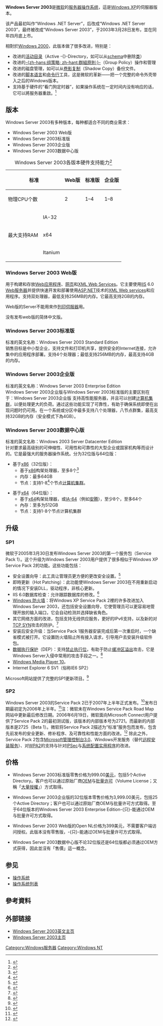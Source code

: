 {{merge from|Windows Server 2003 R2|discuss=Talk:Windows Server 2003#请求与Windows Server 2003 SP2合并|time=2016-04-09T04:56:15+00:00}}
{{noteTA
|G1=IT
|G2=Windows
}}
{{Infobox OS version
| name= Windows Server 2003
| family = Microsoft Windows
| logo = 
| screenshot = [[File:Windows_Server_2003_Desktop.jpg|300px]]
| caption = Windows Server 2003 桌面
| developer = [[Microsoft|Microsoft]]
| website = [http://web.archive.org/web/20051016020919/http://www.microsoft.com/windowsserver2003/default.mspx 英文官方]
| first_release_date =
| first_release_url =
| release_version = 5.2.3790（Windows Server 2003 SP2）
| release_date = 2005年12月6日
| release_url =
| preceded_by = [[Windows_Server_2000|Windows Server 2000]]
| succeeded_by = [[Windows_Server_2003_R2|Windows Server 2003 R2]]<br />[[Windows_Server_2008|Windows Server 2008]]
| source_model = [[不开放源代码|不开放源代码]]
| license = [[微软|微软]][[最终用户许可协议|最终用户许可协议]]
| kernel_type = 改良式[[内核#微内核|微内核]]（[[内核#混合内核|混合内核]]）
| supported_platforms = [[IA-32|IA-32]]、[[x64|x64]]、[[Itanium|Itanium]]
| working_state = 已停止支援<ref>{{Cite web |url=http://support.microsoft.com/lifecycle/?p1=3198 |title=微軟產品技術支援週期準則說明 |accessdate=2009-07-24 |archive-date=2019-11-08 |archive-url=https://web.archive.org/web/20191108115413/https://support.microsoft.com/lifecycle/?p1=3198 |dead-url=no }}</ref>
| support_status = {{Infobox
|child=yes
|label1=Storage Server以外所有版本（包括R2）
|data1=主流支援於2010年7月13日終止<br />延伸支援於2015年7月14日終止<ref>{{cite web | url=http://support.microsoft.com/lifecycle/?p1=3198 | title=Windows server 2003 Lifecycle Policy | publisher=Microsoft | date=March 8, 2008 | access-date=2009-07-24 | archive-date=2019-11-08 | archive-url=https://web.archive.org/web/20191108115413/https://support.microsoft.com/lifecycle/?p1=3198 }}</ref><ref name="winserv2003-endsupinfo">{{cite web | url=http://www.microsoft.com/en-us/server-cloud/products/windows-server-2003/ | title=Windows Server 2003 end of support | publisher=Microsoft | access-date=19 June 2015 | archive-date=2014-08-02 | archive-url=https://web.archive.org/web/20140802001907/http://www.microsoft.com/en-us/server-cloud/products/windows-server-2003/ }}</ref>
|label2=Storage Server版（包括R2）
|data2=主流支援於2011年10月11日終止<br />延伸支援於2016年10月9日終止<ref name=SS03>{{cite web|title=Product lifecycle Windows Storage Server 2003|url=https://support.microsoft.com/en-us/lifecycle/search?alpha=windows%20storage%20server%202003 |access-date=September 1, 2020|website=support.microsoft.com}}</ref>}}
}}
'''Windows Server 2003'''是[[微软|微软]]的[[服务器|服务器]][[操作系统|操作系统]]，這是[[Windows_XP|Windows XP]]的伺服器版本。

该产品最初叫作“Windows .NET Server”，后改成“Windows .NET Server 2003”，最终被改成“Windows Server 2003”，于2003年3月28日发布，並在同年四月底上市。

相對於[[Windows_2000|Windows 2000]]，此版本做了很多改进，特别是：
*改进的[[活动目录|活动目录]]（Active -{}-Directory，如可以从[[schema|schema]]中删除[[类|类]]）
*改进的[[组策略|-{zh-hans:组策略; zh-hant:群組原則;}-]]（Group Policy）操作和管理
*改进的磁盘管理，如可以从[[卷影复制|卷影复制]]（Shadow Copy）备份文件。
*改进的[[脚本语言|脚本语言]]和[[命令行|命令行]]工具，这是微软的革新——把一个完整的命令外壳带入之后的Windows版本。
*支持基于硬件的“看门狗定时器”，如果操作系统在一定时间内没有响应的话，它可以將服务器重啟。<ref name="watchdog">{{cite web 
 |url=http://www.microsoft.com/whdc/system/CEC/watchdog.mspx 
 |title=Watchdog Timer Hardware Requirements for Windows Server 2003 
 |date=2003-01-14 
 |accessdate=2006-05-13 
 |work=WHDC 
 |publisher=Microsoft 
 |deadurl=yes 
 |archiveurl=https://web.archive.org/web/20061118174117/http://www.microsoft.com/whdc/system/CEC/watchdog.mspx 
 |archivedate=2006-11-18 
 }}</ref>

== 版本 ==

Windows Server 2003有多种版本，每种都适合不同的商业需求：

*Windows Server 2003 Web版
*Windows Server 2003标准版
*Windows Server 2003企业版
*Windows Server 2003数据中心版
{| class="wikitable" style="margin:auto; text-align:center"
|+ Windows Server 2003各版本硬件支持能力<ref name="memlimit2">{{cite web |url=http://msdn.microsoft.com/en-us/library/aa366778(v=vs.85).aspx |title=Memory Limits for Windows and Windows Server Releases |publisher=msdn.microsoft.com |accessdate=2011-11-22 |archive-date=2012-08-12 |archive-url=https://www.webcitation.org/69sEpWbAS?url=http://msdn.microsoft.com/en-us/library/aa366778(v=vs.85).aspx |dead-url=no }}</ref>
|-
! colspan=2 | 标准 !! Web版 !! 标准版 !! 企业版 !! 数据中心版
|-
| colspan=2 | 物理CPU个数 || 2 || 1–4 || 1–8 || 8–64
|-
| rowspan=3 | 最大支持RAM
| IA-32 || {{nowrap|2 GB}} || {{nowrap|4 GB}} || {{nowrap|64 GB}} || {{nowrap|64 GB}}
|-
| x64 || {{N/A}} || {{nowrap|32 GB}} || {{nowrap|1 TB}} || {{nowrap|1 TB}}
|-
| Itanium || {{N/A}} || {{N/A}} || {{nowrap|2 TB}} || {{nowrap|2 TB}}
|}
=== Windows Server 2003 Web版 ===

用于构建和存放[[Web应用程序|Web应用程序]]、[[网页|网页]]和[[XML_Web_Services|XML Web Services]]。它主要使用[[IIS|IIS]] 6.0 [[Web服务器|Web服务器]]并提供快速开发和部署使用[[ASP.NET|ASP.NET]]技术的[[XML_Web_services|XML Web services]]和应用程序。支持双处理器，最低支持256MB的内存。它最高支持2GB的内存。

Web版的Server不能用來作[[列印伺服器|列印伺服器]]用。

没有发布web版的简体中文版。

=== Windows Server 2003标准版 ===

标准的英文名称：Windows Server 2003 Standard Edition<br />销售目标是中小型企业，支持文件和打印机共享，提供安全的Internet连接，允许集中的应用程序部署。支持4个处理器；最低支持256MB的内存，最高支持4GB的内存。

=== Windows Server 2003企业版 ===

标准的英文名称：Windows Server 2003 Enterprise Edition<br />Windows Server 2003企业版与Windows Server 2003标准版的主要区别在于：Windows Server 2003企业版 支持高性能服务器，并且可以创建[[计算机集群|计算机集群]]，以便处理更大的负荷。通过这些功能实现了可靠性，有助于确保系统即使在出现问题时仍可用。在一个系统或分区中最多支持八个处理器，八节点群集，最高支持32GB的内存（安全模式下為4GB）。

=== Windows Server 2003数据中心版 ===

标准的英文名称：Windows 2003 Server Datacenter Edition <br />针对要求最高级别的可伸缩性、可用性和可靠性的大型企业或国家机构等而设计的。它是最强大的服务器操作系统。分为32位版与64位版：
* 基于[[x86|x86]]（32位版）：
**基于[[x86|x86]]构架处理器，至多8个<ref>{{cite web |author1=JASON ZANDRI |title=Introduction to Windows Server 2003 Standard Edition RC2: Part 1 |url=https://www.serverwatch.com/guides/introduction-to-windows-server-2003-standard-edition-rc2-part-1/ |website=ServerWatch |date=2003-02-21 |access-date=2021-01-30 |archive-date=2022-04-23 |archive-url=https://web.archive.org/web/20220423024209/https://www.serverwatch.com/guides/introduction-to-windows-server-2003-standard-edition-rc2-part-1/ }}</ref>
**内存：最多64GB
**节点：支持1-8<ref>{{cite web |author1=microsoft |title=Maximum number of supported nodes in a cluster |url=https://support.microsoft.com/en-us/topic/maximum-number-of-supported-nodes-in-a-cluster-f843de3e-c7dd-692c-637b-cceda35cedb6 |website=support.microsoft.com}}</ref>个节点[[集群|计算机集群]]。

* 基于[[x86-64|x64]]（64位版）：
**基于[[x86-64|x64]]构架处理器，或[[IA-64|IA-64]]（例如[[Itanium|安腾]]），至少8个，至多64个
**內存：至多为512GB
**节点：支持1-8个节点计算机集群

== 升级 ==

=== SP1 ===
微软于2005年3月30日发布Windows Server 2003的第一个服务包（Service Pack 1）。这个升级为Windows Server 2003用户提供了很多相似于Windows XP Service Pack 2的功能。这些功能包括：
*安全设置向导：此工具让管理员更方便的更改安全设置。<ref>{{cite web|url=http://www.microsoft.com/windowsserver2003/technologies/security/configwiz/default.mspx|title=Security Configuration Wizard for Windows Server 2003|accessdate=2006-09-02|archive-url=https://web.archive.org/web/20060821010006/http://www.microsoft.com/windowsserver2003/technologies/security/configwiz/default.mspx|archive-date=2006-08-21|dead-url=yes}}</ref>
*即時更新（Hot Patching）：此功能使Windows Server 2003在不用重新启动的情况下安装DLL，驱动程序，非核心更新。
* IIS 6.0数据库检查：允许跟踪数据库的修改。<ref>{{cite web|url=http://www.microsoft.com/technet/prodtechnol/WindowsServer2003/Library/IIS/b5ac0be1-24b5-4e13-9d61-485e28657f83.mspx|title=Metabase Auditing (IIS 6.0)|accessdate=2006-09-02|archive-url=https://web.archive.org/web/20070316085201/http://www.microsoft.com/technet/prodtechnol/WindowsServer2003/Library/IIS/b5ac0be1-24b5-4e13-9d61-485e28657f83.mspx|archive-date=2007-03-16|dead-url=yes}}</ref>
* [[Windows_防火墙|Windows 防火墙]]：将Windows XP Service Pack 2裡的许多改进加入Windows Server 2003，还包括安全设置向导，它使管理员可以更容易地管理开放的输入端口，它会自动检测并选择缺省角色。
*其它网络方面的改进，包括支持无线供应服务，更好的IPv6支持，以及新的对[[SYN_(TCP)|TCP SYN]]攻击的防护。<ref>{{cite web|url=http://www.microsoft.com/technet/community/columns/cableguy/cg1204.mspx|title=The Cable Guy – December 2004: Microsoft Windows Server 2003 Service Pack 1里的新网络功能|publisher=Microsoft TechNet|date=2004-12-01|accessdate=2006-09-02|archive-url=https://web.archive.org/web/20060820184550/http://www.microsoft.com/technet/community/columns/cableguy/cg1204.mspx|archive-date=2006-08-20|dead-url=yes}}</ref>
*安装后安全升级：当Service Pack 1服务器安装完成后第一次重启时，一个缺省模式被打开。它设置防火墙阻止所有接入请求，引导用户去安装升级软件包。
* [[数据执行保护|数据执行保护]]（DEP）：支持[[NX_bit|禁止执行位]]，有助于防止[[缓冲区溢出|缓冲区溢出]]攻击，它是Windows Server入侵中常用的攻击手段之一。<ref>{{cite web|url=http://support.microsoft.com/kb/875352|title=A detailed description of the Data Execution Prevention (DEP) feature in Windows XP Service Pack 2, Windows XP Tablet PC Edition 2005, and Windows Server 2003 (KB 875352)|publisher=Microsoft|accessdate=2006-09-02|archive-date=2015-03-12|archive-url=https://web.archive.org/web/20150312002358/http://support.microsoft.com/kb/875352}}</ref>
* [[Windows_Media_Player|Windows Media Player 10]]。
* Internet Explorer 6 SV1（俗称IE6 SP2）

Microsoft网站提供了完整的SP1更新项目。<ref>{{cite web|url=http://support.microsoft.com/kb/824721|title=Windows Server 2003 Service Pack 1 list of updates (KB 824721)|publisher=Microsoft|accessdate=2006-09-02|archive-date=2015-02-08|archive-url=https://web.archive.org/web/20150208160848/http://support.microsoft.com/kb/824721/}}</ref>

=== SP2 ===
Windows Server 2003的Service Pack 2已于2007年上半年正式发布。<ref>{{cite web
 |url          = http://www.microsoft.com/windows/lifecycle/servicepacks.mspx
 |title        = Windows Service Pack Road Map
 |date         = 2006-03-07
 |accessdate   = 2006-10-13
 |publisher    = Microsoft
 |archive-url  = https://www.webcitation.org/61CG06NfB?url=http://www.microsoft.com/windows/lifecycle/servicepacks.mspx
 |archive-date = 2011-08-25
 |dead-url     = yes
}}</ref>发布日期最初定为2006年上半年。<ref>{{cite web
 |url          = http://www.microsoft.com/windows/lifecycle/servicepacks.mspx
 |title        = Windows Service Pack Road Map
 |date         = 2006-03-07
 |accessdate   = 2006-09-06
 |publisher    = Microsoft
 |archive-url  = https://www.webcitation.org/61CG06NfB?url=http://www.microsoft.com/windows/lifecycle/servicepacks.mspx
 |archive-date = 2011-08-25
 |dead-url     = yes
}}</ref>注：微软未在Windows Service Pack Road Map网站中更新最后修改日期。2006年6月19日，微软面向Microsoft Connect用户提供了Service Pack 2的最初测试版，该版本的内部版本号为2721。而最新的内部版本是2725（Beta 1）。微软将Service Pack 2描述为“标准”服务包而发布，包含先前发布的安全更新、修补程序、及可靠性和性能方面的改进。<ref>{{cite web
 |url          = http://blogs.technet.com/windowsserver/archive/2006/08/01/444365.aspx
 |title        = Windows Server 2003 and XP x64 Editions Service Pack 2
 |author       = Ward Ralston
 |date         = 2006-04-01
 |accessdate   = 2006-08-05
 |work         = Windows Server Division WebLog
 |publisher    = TechNet Blogs
 |archive-url  = https://web.archive.org/web/20060824112231/http://blogs.technet.com/windowsserver/archive/2006/08/01/444365.aspx
 |archive-date = 2006-08-24
 |dead-url     = yes
}}</ref>  除此之外，Service Pack 2包含[[Microsoft_Management_Console|Microsoft管理控制台3.0]]、Windows开发服务（替代[[远程安装服务|远程安装服务]]）、对[[IEEE_802.11i|WPA2]]的支持与针对[[IPSec|IPSec]]与[[MSConfig|系统配置实用程序]]的改进。

== 价格 ==
*Windows Server 2003标准版零售价格为999.00[[美元|美元]]，包括5个Active Directory。客户也可以通过原始厂商[[OEM|OEM]]与[[批量许可|批量许可]]（Volume License；又稱「[[大量授權|大量授權]]」）方式取得。

*Windows Server 2003企业版的32位版本零售价格为3,999.00美元，包括25个Active Directory；客户也可以通过原始厂商OEM与批量许可方式取得。至于64位版本的Windows Server 2003 Enterprise Edition-{只}-能通过OEM与批量许可方式取得。

*Windows Server 2003 Web版的Open NL价格为399美元，不需要客户端访问授权。此版本没有零售版，-{只}-能通过OEM与批量许可方式取得。

* Windows Server 2003数据中心版不论32位版还是64位版都必须通过OEM方式获得，因此並沒有「售價」這一概念。

== 参见 ==
* [[操作系统|操作系统]]
* [[操作系统列表|操作系统列表]]

== 參考資料 ==
{{reflist|2}}

== 外部链接 ==
* [https://web.archive.org/web/20060423120113/http://www.microsoft.com/windowsserver2003/default.mspx Windows Server 2003英文主页]
* [https://www.microsoft.com/china/windowsserver2003/ Windows Server 2003主页] {{Wayback|url=https://www.microsoft.com/china/windowsserver2003/ |date=20160414123510 }}

{{msg:History of Windows}}
{{Microsoft}}
{{Microsoft Servers}}

{{Authority control}}
[[Category:Windows服务器|Category:Windows服务器]]
[[Category:Windows_NT|Category:Windows NT]]